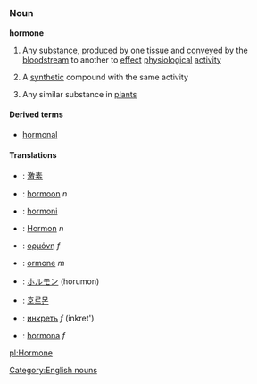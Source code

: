 =={{en}}==
===Noun===
{{wikipedia}}
'''hormone'''
#Any [[substance]], [[produce]]d by one [[tissue]] and [[conveyed]] by the [[bloodstream]] to another to [[effect]] [[physiological]] [[activity]]
#{{chemistry}} A [[synthetic]] compound with the same activity
#Any similar substance in [[plant]]s

====Derived terms====
*[[hormonal]]

====Translations====
*{{zh}}: [[激素]]
*{{nl}}: [[hormoon]] ''n''
*{{fi}}: [[hormoni]]
*{{de}}: [[Hormon]] ''n''
*{{el}}: [[ορμόνη]] ''f''
*{{it}}: [[ormone]] ''m''
*{{ja}}: [[ホルモン]] (horumon)
*{{ko}}: [[호르몬]]
*{{ru}}: [[инкреть]] ''f'' (inkret')
*{{es}}: [[hormona]] ''f''
[[Category:English nouns]]
[[pl:Hormone]]